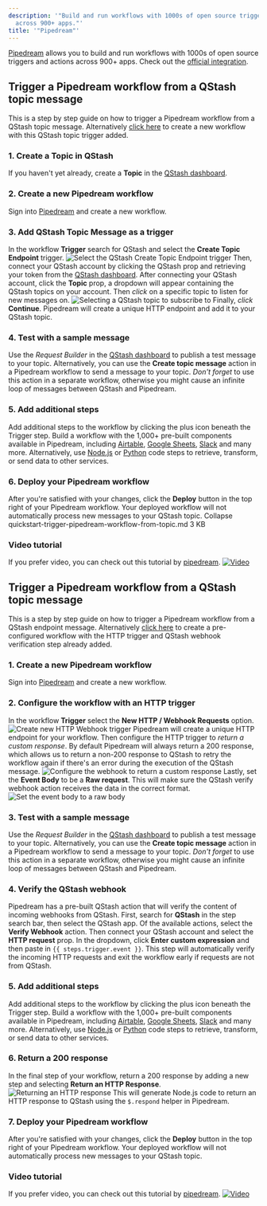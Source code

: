 ```yaml
---
description: '"Build and run workflows with 1000s of open source triggers and actions
  across 900+ apps."'
title: '"Pipedream"'
---
```

[Pipedream](https://pipedream.com) allows you to build and run workflows with
1000s of open source triggers and actions across 900+ apps.
Check out the [official integration](https://pipedream.com/apps/qstash).
## Trigger a Pipedream workflow from a QStash topic message
This is a step by step guide on how to trigger a Pipedream workflow from a
QStash topic message.
Alternatively [click here](https://pipedream.com/new?h=tch_3egfAX) to create a
new workflow with this QStash topic trigger added.
### 1. Create a Topic in QStash
If you haven't yet already, create a **Topic** in the
[QStash dashboard](https://console.upstash.com/qstash?tab=topics).
### 2. Create a new Pipedream workflow
Sign into [Pipedream](https://pipedream.com) and create a new workflow.
### 3. Add QStash Topic Message as a trigger
In the workflow **Trigger** search for QStash and select the **Create Topic
Endpoint** trigger.
![Select the QStash Create Topic Endpoint trigger](https://res.cloudinary.com/pipedreamin/image/upload/v1664298855/docs/components/CleanShot_2022-09-27_at_13.13.56_x6gzgk.gif)
Then, connect your QStash account by clicking the QStash prop and retrieving
your token from the
[QStash dashboard](https://console.upstash.com/qstash?tab=details).
After connecting your QStash account, click the **Topic** prop, a dropdown will
appear containing the QStash topics on your account.
Then _click_ on a specific topic to listen for new messages on.
![Selecting a QStash topic to subscribe to](https://res.cloudinary.com/pipedreamin/image/upload/v1664299016/docs/components/CleanShot_2022-09-27_at_13.16.35_rewzbo.gif)
Finally, _click_ **Continue**. Pipedream will create a unique HTTP endpoint and
add it to your QStash topic.
### 4. Test with a sample message
Use the _Request Builder_ in the
[QStash dashboard](https://console.upstash.com/qstash?tab=details) to publish a
test message to your topic.
Alternatively, you can use the **Create topic message** action in a Pipedream
workflow to send a message to your topic.
_Don't forget_ to use this action in a separate workflow, otherwise you might
cause an infinite loop of messages between QStash and Pipedream.
### 5. Add additional steps
Add additional steps to the workflow by clicking the plus icon beneath the
Trigger step.
Build a workflow with the 1,000+ pre-built components available in Pipedream,
including [Airtable](https://pipedream.com/apps/airtable),
[Google Sheets](https://pipedream.com/apps/google-sheets),
[Slack](https://pipedream.com/apps/slack) and many more.
Alternatively, use [Node.js](https://pipedream.com/docs/code/nodejs) or
[Python](https://pipedream.com/docs/code/python) code steps to retrieve,
transform, or send data to other services.
### 6. Deploy your Pipedream workflow
After you're satisfied with your changes, click the **Deploy** button in the
top right of your Pipedream workflow. Your deployed workflow will not
automatically process new messages to your QStash topic. Collapse
quickstart-trigger-pipedream-workflow-from-topic.md 3 KB
### Video tutorial
If you prefer video, you can check out this tutorial by
[pipedream](https://pipedream.com).
[![Video](https://img.youtube.com/vi/-oXlWuxNG5A/0.jpg)](https://www.youtube.com/watch?v=-oXlWuxNG5A)
## Trigger a Pipedream workflow from a QStash topic message
This is a step by step guide on how to trigger a Pipedream workflow from a
QStash endpoint message.
Alternatively [click here](https://pipedream.com/new?h=tch_m5ofX6) to create a
pre-configured workflow with the HTTP trigger and QStash webhook verification
step already added.
### 1. Create a new Pipedream workflow
Sign into [Pipedream](https://pipedream.com) and create a new workflow.
### 2. Configure the workflow with an HTTP trigger
In the workflow **Trigger** select the **New HTTP / Webhook Requests** option.
![Create new HTTP Webhook trigger](https://res.cloudinary.com/pipedreamin/image/upload/v1664296111/docs/components/CleanShot_2022-09-27_at_12.27.42_cqzolg.png)
Pipedream will create a unique HTTP endpoint for your workflow.
Then configure the HTTP trigger to _return a custom response_. By default
Pipedream will always return a 200 response, which allows us to return a non-200
response to QStash to retry the workflow again if there's an error during the
execution of the QStash message.
![Configure the webhook to return a custom response](https://res.cloudinary.com/pipedreamin/image/upload/v1664296210/docs/components/CleanShot_2022-09-27_at_12.29.45_jbwtcm.png)
Lastly, set the **Event Body** to be a **Raw request**. This will make sure the
QStash verify webhook action receives the data in the correct format.
![Set the event body to a raw body](https://res.cloudinary.com/pipedreamin/image/upload/v1664302540/docs/components/CleanShot_2022-09-27_at_14.15.15_o4xinz.png)
### 3. Test with a sample message
Use the _Request Builder_ in the
[QStash dashboard](https://console.upstash.com/qstash?tab=details) to publish a
test message to your topic.
Alternatively, you can use the **Create topic message** action in a Pipedream
workflow to send a message to your topic.
_Don't forget_ to use this action in a separate workflow, otherwise you might
cause an infinite loop of messages between QStash and Pipedream.
### 4. Verify the QStash webhook
Pipedream has a pre-built QStash action that will verify the content of incoming
webhooks from QStash.
First, search for **QStash** in the step search bar, then select the QStash app.
Of the available actions, select the **Verify Webhook** action.
Then connect your QStash account and select the **HTTP request** prop. In the
dropdown, click **Enter custom expression** and then paste in
`{{ steps.trigger.event }}`.
This step will automatically verify the incoming HTTP requests and exit the
workflow early if requests are not from QStash.
### 5. Add additional steps
Add additional steps to the workflow by clicking the plus icon beneath the
Trigger step.
Build a workflow with the 1,000+ pre-built components available in Pipedream,
including [Airtable](https://pipedream.com/apps/airtable),
[Google Sheets](https://pipedream.com/apps/google-sheets),
[Slack](https://pipedream.com/apps/slack) and many more.
Alternatively, use [Node.js](https://pipedream.com/docs/code/nodejs) or
[Python](https://pipedream.com/docs/code/python) code steps to retrieve,
transform, or send data to other services.
### 6. Return a 200 response
In the final step of your workflow, return a 200 response by adding a new step
and selecting **Return an HTTP Response**.
![Returning an HTTP response](https://res.cloudinary.com/pipedreamin/image/upload/v1664296812/docs/components/CleanShot_2022-09-27_at_12.39.25_apkngf.png)
This will generate Node.js code to return an HTTP response to QStash using the
`$.respond` helper in Pipedream.
### 7. Deploy your Pipedream workflow
After you're satisfied with your changes, click the **Deploy** button in the
top right of your Pipedream workflow. Your deployed workflow will not
automatically process new messages to your QStash topic.
### Video tutorial
If you prefer video, you can check out this tutorial by
[pipedream](https://pipedream.com).
[![Video](https://img.youtube.com/vi/uG8eO7BNok4/0.jpg)](https://youtu.be/uG8eO7BNok4)